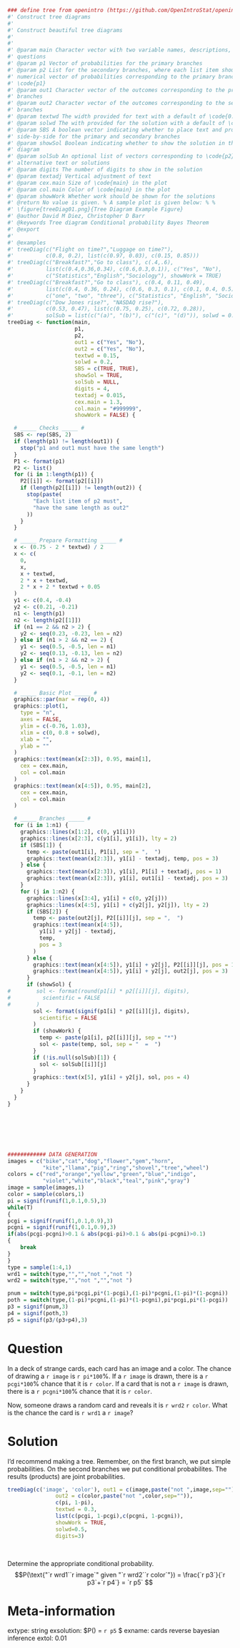 ```r
### define tree from openintro (https://github.com/OpenIntroStat/openintro-r-package/blob/master/R/treeDiag.R)
#' Construct tree diagrams
#'
#' Construct beautiful tree diagrams
#'
#'
#' @param main Character vector with two variable names, descriptions, or
#' questions
#' @param p1 Vector of probabilities for the primary branches
#' @param p2 List for the secondary branches, where each list item should be a
#' numerical vector of probabilities corresponding to the primary branches of
#' \code{p1}
#' @param out1 Character vector of the outcomes corresponding to the primary
#' branches
#' @param out2 Character vector of the outcomes corresponding to the secondary
#' branches
#' @param textwd The width provided for text with a default of \code{0.15}
#' @param solwd The with provided for the solution with a default of \code{0.2}
#' @param SBS A boolean vector indicating whether to place text and probability
#' side-by-side for the primary and secondary branches
#' @param showSol Boolean indicating whether to show the solution in the tree
#' diagram
#' @param solSub An optional list of vectors corresponding to \code{p2} to list
#' alternative text or solutions
#' @param digits The number of digits to show in the solution
#' @param textadj Vertical adjustment of text
#' @param cex.main Size of \code{main} in the plot
#' @param col.main Color of \code{main} in the plot
#' @param showWork Whether work should be shown for the solutions
#' @return No value is given. % A sample plot is given below: % %
#' \figure{treeDiag01.png}{Tree Diagram Example Figure}
#' @author David M Diez, Christopher D Barr
#' @keywords Tree diagram Conditional probability Bayes Theorem
#' @export
#'
#' @examples
#' treeDiag(c("Flight on time?","Luggage on time?"),
#'          c(0.8, 0.2), list(c(0.97, 0.03), c(0.15, 0.85)))
#' treeDiag(c("Breakfast?","Go to class"), c(.4,.6),
#'          list(c(0.4,0.36,0.34), c(0.6,0.3,0.1)), c("Yes", "No"),
#'          c("Statistics","English","Sociology"), showWork = TRUE)
#' treeDiag(c("Breakfast?","Go to class"), c(0.4, 0.11, 0.49),
#'          list(c(0.4, 0.36, 0.24), c(0.6, 0.3, 0.1), c(0.1, 0.4, 0.5)),
#'          c("one", "two", "three"), c("Statistics", "English", "Sociology"))
#' treeDiag(c("Dow Jones rise?", "NASDAQ rise?"),
#'          c(0.53, 0.47), list(c(0.75, 0.25), c(0.72, 0.28)),
#'          solSub = list(c("(a)", "(b)"), c("(c)", "(d)")), solwd = 0.08)
treeDiag <- function(main,
                     p1,
                     p2,
                     out1 = c("Yes", "No"),
                     out2 = c("Yes", "No"),
                     textwd = 0.15,
                     solwd = 0.2,
                     SBS = c(TRUE, TRUE),
                     showSol = TRUE,
                     solSub = NULL,
                     digits = 4,
                     textadj = 0.015,
                     cex.main = 1.3,
                     col.main = "#999999",
                     showWork = FALSE) {

  # _____ Checks _____ #
  SBS <- rep(SBS, 2)
  if (length(p1) != length(out1)) {
    stop("p1 and out1 must have the same length")
  }
  P1 <- format(p1)
  P2 <- list()
  for (i in 1:length(p1)) {
    P2[[i]] <- format(p2[[i]])
    if (length(p2[[i]]) != length(out2)) {
      stop(paste(
        "Each list item of p2 must",
        "have the same length as out2"
      ))
    }
  }

  # _____ Prepare Formatting _____ #
  x <- (0.75 - 2 * textwd) / 2
  x <- c(
    0,
    x,
    x + textwd,
    2 * x + textwd,
    2 * x + 2 * textwd + 0.05
  )
  y1 <- c(0.4, -0.4)
  y2 <- c(0.21, -0.21)
  n1 <- length(p1)
  n2 <- length(p2[[1]])
  if (n1 == 2 && n2 > 2) {
    y2 <- seq(0.23, -0.23, len = n2)
  } else if (n1 > 2 && n2 == 2) {
    y1 <- seq(0.5, -0.5, len = n1)
    y2 <- seq(0.13, -0.13, len = n2)
  } else if (n1 > 2 && n2 > 2) {
    y1 <- seq(0.5, -0.5, len = n1)
    y2 <- seq(0.1, -0.1, len = n2)
  }

  # _____ Basic Plot _____ #
  graphics::par(mar = rep(0, 4))
  graphics::plot(1,
    type = "n",
    axes = FALSE,
    ylim = c(-0.76, 1.03),
    xlim = c(0, 0.8 + solwd),
    xlab = "",
    ylab = ""
  )
  graphics::text(mean(x[2:3]), 0.95, main[1],
    cex = cex.main,
    col = col.main
  )
  graphics::text(mean(x[4:5]), 0.95, main[2],
    cex = cex.main,
    col = col.main
  )

  # _____ Branches _____ #
  for (i in 1:n1) {
    graphics::lines(x[1:2], c(0, y1[i]))
    graphics::lines(x[2:3], c(y1[i], y1[i]), lty = 2)
    if (SBS[1]) {
      temp <- paste(out1[i], P1[i], sep = ",  ")
      graphics::text(mean(x[2:3]), y1[i] - textadj, temp, pos = 3)
    } else {
      graphics::text(mean(x[2:3]), y1[i], P1[i] + textadj, pos = 1)
      graphics::text(mean(x[2:3]), y1[i], out1[i] - textadj, pos = 3)
    }
    for (j in 1:n2) {
      graphics::lines(x[3:4], y1[i] + c(0, y2[j]))
      graphics::lines(x[4:5], y1[i] + c(y2[j], y2[j]), lty = 2)
      if (SBS[2]) {
        temp <- paste(out2[j], P2[[i]][j], sep = ",  ")
        graphics::text(mean(x[4:5]),
          y1[i] + y2[j] - textadj,
          temp,
          pos = 3
        )
      } else {
        graphics::text(mean(x[4:5]), y1[i] + y2[j], P2[[i]][j], pos = 1)
        graphics::text(mean(x[4:5]), y1[i] + y2[j], out2[j], pos = 3)
      }
      if (showSol) {
#        sol <- format(round(p1[i] * p2[[i]][j], digits),
#          scientific = FALSE
#        )
        sol <- format(signif(p1[i] * p2[[i]][j], digits),
          scientific = FALSE
        )
        if (showWork) {
          temp <- paste(p1[i], p2[[i]][j], sep = "*")
          sol <- paste(temp, sol, sep = "  =  ")
        }
        if (!is.null(solSub)[1]) {
          sol <- solSub[[i]][j]
        }
        graphics::text(x[5], y1[i] + y2[j], sol, pos = 4)
      }
    }
  }
}







############ DATA GENERATION
images = c("bike","cat","dog","flower","gem","horn",
           "kite","llama","pig","ring","shovel","tree","wheel")
colors = c("red","orange","yellow","green","blue","indigo",
           "violet","white","black","teal","pink","gray")
image = sample(images,1)
color = sample(colors,1)
pi = signif(runif(1,0.1,0.5),3)
while(T)
{
pcgi = signif(runif(1,0.1,0.9),3)
pcgni = signif(runif(1,0.1,0.9),3)
if(abs(pcgi-pcgni)>0.1 & abs(pcgi-pi)>0.1 & abs(pi-pcgni)>0.1)
{
    break
}
}
type = sample(1:4,1)
wrd1 = switch(type,"","","not ","not ")
wrd2 = switch(type,"","not ","","not ")

pnum = switch(type,pi*pcgi,pi*(1-pcgi),(1-pi)*pcgni,(1-pi)*(1-pcgni))
poth = switch(type,(1-pi)*pcgni,(1-pi)*(1-pcgni),pi*pcgi,pi*(1-pcgi))
p3 = signif(pnum,3)
p4 = signif(poth,3)
p5 = signif(p3/(p3+p4),3)
```

Question
========

In a deck of strange cards, each card has an image and a color. The chance of drawing a `r image` is `r pi*100`%. If a `r image` is drawn, there is a `r pcgi*100`% chance that it is `r color`. If a card that is not a `r image` is drawn, there is a `r pcgni*100`% chance that it is `r color`. 

Now, someone draws a random card and reveals it is `r wrd2` `r color`. What is the chance the card is `r wrd1` a `r image`?


Solution
========

I'd recommend making a tree. Remember, on the first branch, we put simple probabilities. On the second branches we put conditional probabilites. The results (products) are joint probabilities.

```r
treeDiag(c('image', 'color'), out1 = c(image,paste("not ",image,sep="")), 
               out2 = c(color,paste("not ",color,sep="")), 
               c(pi, 1-pi), 
               textwd = 0.3,
               list(c(pcgi, 1-pcgi),c(pcgni, 1-pcgni)), 
               showWork = TRUE, 
               solwd=0.5,
               digits=3)
```
\ 

Determine the appropriate conditional probability.
$$P(\text{"`r wrd1``r image`" given "`r wrd2``r color`"}) = \frac{`r p3`}{`r p3`+`r p4`} = `r p5` $$


Meta-information
============
extype: string
exsolution: $P(\text{"`r wrd1``r image`" given "`r wrd2``r color`"}) = `r p5` $
exname: cards reverse bayesian inference
extol: 0.01
